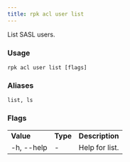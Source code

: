 ```yaml
---
title: rpk acl user list
---
```


<head>
  <meta name="title" content="rpk acl user list | Redpanda Docs" />
  <meta name="description" content="rpk acl user list" />
  <link rel="canonical" href="https://docs.redpanda.com/docs/reference/rpk/rpk-acl/rpk-acl-user-delete/" />
</head>

List SASL users.

### Usage

```
rpk acl user list [flags]
```

### Aliases

```
list, ls
```

### Flags

<table>
  <tbody>
    <tr>
      <td>
        <strong> Value</strong>
      </td>
      <td>
        <strong> Type</strong>
      </td>
      <td>
        <strong> Description</strong>
      </td>
    </tr>
    <tr>
      <td>-h, --help</td>
      <td>-</td>
      <td> Help for list.</td>
    </tr>
  </tbody>
</table>
